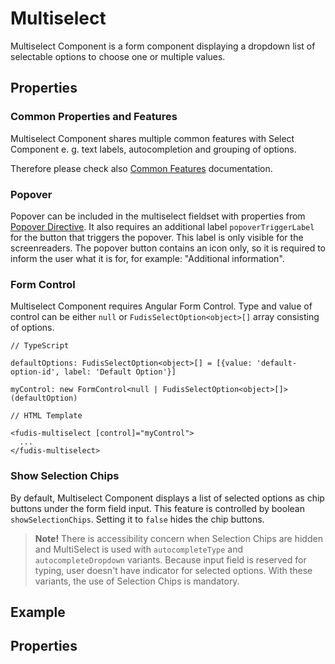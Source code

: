 
<Meta title="Components/Form/Select/Multiselect" />

# Multiselect

Multiselect Component is a form component displaying a dropdown list of selectable options to choose one or multiple values.

## Properties

### Common Properties and Features

Multiselect Component shares multiple common features with Select Component e. g. text labels, autocompletion and grouping of options.

Therefore please check also [Common Features](/docs/components-form-select-common-features--documentation) documentation.

### Popover

Popover can be included in the multiselect fieldset with properties from [Popover Directive](/docs/directives-popover--documentation). It also requires an additional label `popoverTriggerLabel` for the button that triggers the popover. This label is only visible for the screenreaders. The popover button contains an icon only, so it is required to inform the user what it is for, for example: "Additional information".

### Form Control

Multiselect Component requires Angular Form Control. Type and value of control can be either `null` or `FudisSelectOption<object>[]` array consisting of options.

```
// TypeScript

defaultOptions: FudisSelectOption<object>[] = [{value: 'default-option-id', label: 'Default Option'}]

myControl: new FormControl<null | FudisSelectOption<object>[]>(defaultOption)

// HTML Template

<fudis-multiselect [control]="myControl">
  ...
</fudis-multiselect>

```

### Show Selection Chips

By default, Multiselect Component displays a list of selected options as chip buttons under the form field input. This feature is controlled by boolean `showSelectionChips`. Setting it to `false` hides the chip buttons.

  > **Note!** There is accessibility concern when Selection Chips are hidden and MultiSelect is used with `autocompleteType` and `autocompleteDropdown` variants. Because input field is reserved for typing, user doesn't have indicator for selected options. With these variants, the use of Selection Chips is mandatory.
## Example

<Canvas of={Stories.Example} />

## Properties

<ArgTypes of={MultiselectComponent} exclude={selectArgsTableExclude} />
